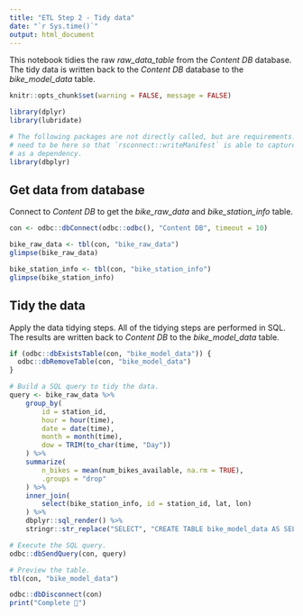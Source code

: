 ```yaml
---
title: "ETL Step 2 - Tidy data"
date: "`r Sys.time()`"
output: html_document
---
```


This notebook tidies the raw *raw_data_table* from the *Content DB* database. The tidy data is written back to the *Content DB* database to the *bike_model_data* table.

```r
knitr::opts_chunk$set(warning = FALSE, message = FALSE) 

library(dplyr)
library(lubridate)

# The following packages are not directly called, but are requirements. They
# need to be here so that `rsconnect::writeManifest` is able to capture them
# as a dependency.
library(dbplyr)
```

## Get data from database

Connect to *Content DB* to get the *bike_raw_data* and *bike_station_info* table.

```r
con <- odbc::dbConnect(odbc::odbc(), "Content DB", timeout = 10)

bike_raw_data <- tbl(con, "bike_raw_data")
glimpse(bike_raw_data)

bike_station_info <- tbl(con, "bike_station_info")
glimpse(bike_station_info)
```

## Tidy the data

Apply the data tidying steps. All of the tidying steps are performed in SQL. The results are written back to *Content DB* to the *bike_model_data* table.

```r
if (odbc::dbExistsTable(con, "bike_model_data")) {
  odbc::dbRemoveTable(con, "bike_model_data")
}

# Build a SQL query to tidy the data.
query <- bike_raw_data %>% 
    group_by(
        id = station_id, 
        hour = hour(time), 
        date = date(time), 
        month = month(time), 
        dow = TRIM(to_char(time, "Day"))
    ) %>%
    summarize(
        n_bikes = mean(num_bikes_available, na.rm = TRUE),
        .groups = "drop"
    ) %>%
    inner_join(
        select(bike_station_info, id = station_id, lat, lon)
    ) %>%
    dbplyr::sql_render() %>%
    stringr::str_replace("SELECT", "CREATE TABLE bike_model_data AS SELECT")

# Execute the SQL query.
odbc::dbSendQuery(con, query)

# Preview the table.
tbl(con, "bike_model_data")
```

```r
odbc::dbDisconnect(con)
print("Complete 🎉")
```
